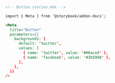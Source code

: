 ```md
<!-- Button.stories.mdx -->

import { Meta } from '@storybook/addon-docs';

<Meta
  title="Button"
  parameters={{
    backgrounds: {
      default: 'twitter',
      values: [
        { name: 'twitter', value: '#00aced' },
        { name: 'facebook', value: '#3b5998' },
      ],
    },
  }}
/>
```